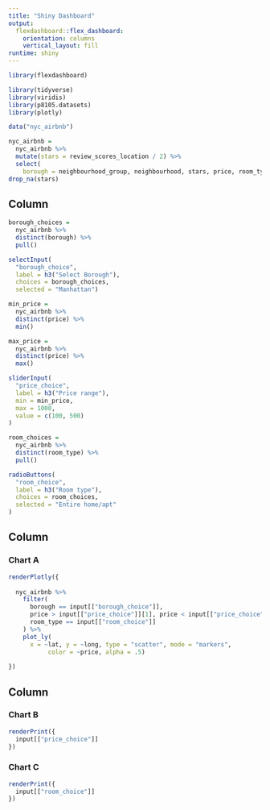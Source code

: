 ```yaml
---
title: "Shiny Dashboard"
output: 
  flexdashboard::flex_dashboard:
    orientation: columns
    vertical_layout: fill
runtime: shiny
---
```


```r
library(flexdashboard)

library(tidyverse)
library(viridis)
library(p8105.datasets)
library(plotly)
```

```r
data("nyc_airbnb")

nyc_airbnb =
  nyc_airbnb %>% 
  mutate(stars = review_scores_location / 2) %>% 
  select(
    borough = neighbourhood_group, neighbourhood, stars, price, room_type, lat, long) %>% 
drop_na(stars)
```

Column {.sidebar}
-----------------------------------------------------------------------

```r
borough_choices =
  nyc_airbnb %>% 
  distinct(borough) %>%
  pull()

selectInput(
  "borough_choice",
  label = h3("Select Borough"),
  choices = borough_choices,
  selected = "Manhattan")

min_price = 
  nyc_airbnb %>% 
  distinct(price) %>% 
  min()

max_price = 
  nyc_airbnb %>% 
  distinct(price) %>% 
  max()

sliderInput(
  "price_choice",
  label = h3("Price range"),
  min = min_price,
  max = 1000,
  value = c(100, 500)
)

room_choices =
  nyc_airbnb %>% 
  distinct(room_type) %>%
  pull()

radioButtons(
  "room_choice",
  label = h3("Room type"),
  choices = room_choices,
  selected = "Entire home/apt"
)
```

Column {data-width=650}
-----------------------------------------------------------------------

### Chart A

```r
renderPlotly({
  
  nyc_airbnb %>% 
    filter(
      borough == input[["borough_choice"]],
      price > input[["price_choice"]][1], price < input[["price_choice"]][2],
      room_type == input[["room_choice"]]
    ) %>% 
    plot_ly(
      x = ~lat, y = ~long, type = "scatter", mode = "markers",
           color = ~price, alpha = .5)
  
})
```

Column {data-width=350}
-----------------------------------------------------------------------

### Chart B

```r
renderPrint({
  input[["price_choice"]]
})
```

### Chart C

```r
renderPrint({
  input[["room_choice"]]
})
```

